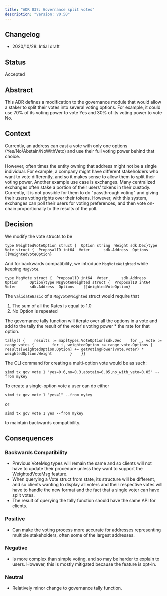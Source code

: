 ```yaml
---
title: "ADR 037: Governance split votes"
description: "Version: v0.50"
---
```


## Changelog[​](#changelog "Direct link to Changelog")

* 2020/10/28: Intial draft

## Status[​](#status "Direct link to Status")

Accepted

## Abstract[​](#abstract "Direct link to Abstract")

This ADR defines a modification to the governance module that would allow a staker to split their votes into several voting options. For example, it could use 70% of its voting power to vote Yes and 30% of its voting power to vote No.

## Context[​](#context "Direct link to Context")

Currently, an address can cast a vote with only one options (Yes/No/Abstain/NoWithVeto) and use their full voting power behind that choice.

However, often times the entity owning that address might not be a single individual. For example, a company might have different stakeholders who want to vote differently, and so it makes sense to allow them to split their voting power. Another example use case is exchanges. Many centralized exchanges often stake a portion of their users' tokens in their custody. Currently, it is not possible for them to do "passthrough voting" and giving their users voting rights over their tokens. However, with this system, exchanges can poll their users for voting preferences, and then vote on-chain proportionally to the results of the poll.

## Decision[​](#decision "Direct link to Decision")

We modify the vote structs to be

```
type WeightedVoteOption struct {  Option string  Weight sdk.Dec}type Vote struct {  ProposalID int64  Voter      sdk.Address  Options    []WeightedVoteOption}
```

And for backwards compatibility, we introduce `MsgVoteWeighted` while keeping `MsgVote`.

```
type MsgVote struct {  ProposalID int64  Voter      sdk.Address  Option     Option}type MsgVoteWeighted struct {  ProposalID int64  Voter      sdk.Address  Options    []WeightedVoteOption}
```

The `ValidateBasic` of a `MsgVoteWeighted` struct would require that

1. The sum of all the Rates is equal to 1.0
2. No Option is repeated

The governance tally function will iterate over all the options in a vote and add to the tally the result of the voter's voting power \* the rate for that option.

```
tally() {    results := map[types.VoteOption]sdk.Dec    for _, vote := range votes {        for i, weightedOption := range vote.Options {            results[weightedOption.Option] += getVotingPower(vote.voter) * weightedOption.Weight        }    }}
```

The CLI command for creating a multi-option vote would be as such:

```
simd tx gov vote 1 "yes=0.6,no=0.3,abstain=0.05,no_with_veto=0.05" --from mykey
```

To create a single-option vote a user can do either

```
simd tx gov vote 1 "yes=1" --from mykey
```

or

```
simd tx gov vote 1 yes --from mykey
```

to maintain backwards compatibility.

## Consequences[​](#consequences "Direct link to Consequences")

### Backwards Compatibility[​](#backwards-compatibility "Direct link to Backwards Compatibility")

* Previous VoteMsg types will remain the same and so clients will not have to update their procedure unless they want to support the WeightedVoteMsg feature.
* When querying a Vote struct from state, its structure will be different, and so clients wanting to display all voters and their respective votes will have to handle the new format and the fact that a single voter can have split votes.
* The result of querying the tally function should have the same API for clients.

### Positive[​](#positive "Direct link to Positive")

* Can make the voting process more accurate for addresses representing multiple stakeholders, often some of the largest addresses.

### Negative[​](#negative "Direct link to Negative")

* Is more complex than simple voting, and so may be harder to explain to users. However, this is mostly mitigated because the feature is opt-in.

### Neutral[​](#neutral "Direct link to Neutral")

* Relatively minor change to governance tally function.
